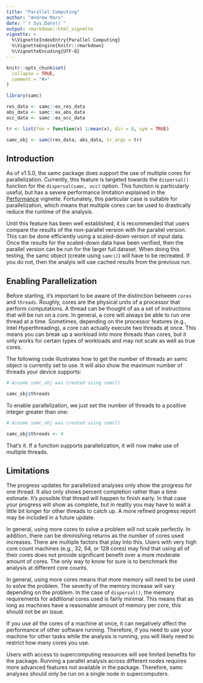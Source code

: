 ```yaml
---
title: "Parallel Computing"
author: "Andrew Marx"
date: "`r Sys.Date()`"
output: rmarkdown::html_vignette
vignette: >
  %\VignetteIndexEntry{Parallel Computing}
  %\VignetteEngine{knitr::rmarkdown}
  %\VignetteEncoding{UTF-8}
---
```


```r
knitr::opts_chunk$set(
  collapse = TRUE,
  comment = "#>"
)

library(samc)

res_data <- samc::ex_res_data
abs_data <- samc::ex_abs_data
occ_data <- samc::ex_occ_data

tr <- list(fun = function(x) 1/mean(x), dir = 8, sym = TRUE)

samc_obj <- samc(res_data, abs_data, tr_args = tr)
```

## Introduction

As of v1.5.0, the samc package does support the use of multiple cores for parallelization. Currently, this feature is targeted towards the `dispersal()` function for the `dispersal(samc, occ)` option. This function is particularly useful, but has a severe performance limitation explained in the [Performance](performance.html#special-cases-1) vignette. Fortunately, this particular case is suitable for parallelization, which means that multiple cores can be used to drastically reduce the runtime of the analysis.

Until this feature has been well established, it is recommended that users compare the results of the non-parallel version with the parallel version. This can be done efficiently using a scaled-down version of input data. Once the results for the scaled-down data have been verified, then the parallel version can be run for the larger full dataset. When doing this testing, the samc object (create using `samc()`) will have to be recreated. If you do not, then the analyis will use cached results from the previous run.


## Enabling Parallelization

Before starting, it's important to be aware of the distinction between `cores` and `threads`. Roughly, cores are the physical units of a processor that perform computations. A thread can be thought of as a set of instructions that will be run on a core. In general, a core will always be able to run one thread at a time. Sometimes, depending on the processor features (e.g., Intel Hyperthreading), a core can actually execute two threads at once. This means you can break up a workload into more threads than cores, but it only works for certain types of workloads and may not scale as well as true cores.

The following code illustrates how to get the number of threads an samc object is currently set to use. It will also show the maximum number of threads your device supports:

```r
# Assume samc_obj was created using samc()

samc_obj$threads
```


To enable parallelization, we just set the number of threads to a positive integer greater than one:

```r
# Assume samc_obj was created using samc()

samc_obj$threads <- 4
```

That's it. If a function supports parallelization, it will now make use of multiple threads.


## Limitations

The progress updates for parallelized analyses only show the progress for one thread. It also only shows percent completion rather than a time estimate. It's possible that thread will happen to finish early. In that case your progress will show as complete, but in reality you may have to wait a little bit longer for other threads to catch up. A more refined progress report may be included in a future update.

In general, using more cores to solve a problem will not scale perfectly. In addition, there can be diminishing returns as the number of cores used increases. There are multiple factors that play into this. Users with very high core count machines (e.g., 32, 64, or 128 cores) may find that using all of their cores does not provide significant benefit over a more moderate amount of cores. The only way to know for sure is to benchmark the analysis at different core counts.

In general, using more cores means that more memory will need to be used to solve the problem. The severity of the memory increase will vary depending on the problem. In the case of `dispersal()`, the memory requirements for additional cores used is fairly minimal. This means that as long as machines have a reasonable amount of memory per core, this should not be an issue.

If you use all the cores of a machine at once, it can negatively affect the performance of other software running. Therefore, if you need to use your machine for other tasks while the analysis is running, you will likely need to restrict how many cores you use.

Users with access to supercomputing resources will see limited benefits for the package. Running a parallel analysis across different nodes requires more advanced features not available in the package. Therefore, samc analyses should only be run on a single node in supercomputers.
